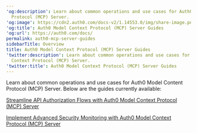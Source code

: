 ---
'og:description': Learn about common operations and use cases for Auth0 Model Context
  Protocol (MCP) Server.
'og:image': https://cdn2.auth0.com/docs-v2/1.14553.0/img/share-image.png
'og:title': Auth0 Model Context Protocol (MCP) Server Guides
'og:url': https://auth0.com/docs/
permalink: auth0-mcp-server-guides
sidebarTitle: Overview
title: Auth0 Model Context Protocol (MCP) Server Guides
'twitter:description': Learn about common operations and use cases for Auth0 Model
  Context Protocol (MCP) Server.
'twitter:title': Auth0 Model Context Protocol (MCP) Server Guides
---
Learn about common operations and use cases for Auth0 Model Content Protocol (MCP) Server. Below are the guides currently available:

[Streamline API Authorization Flows with Auth0 Model Context Protocol (MCP) Server](/docs/get-started/auth0-mcp-server/auth0-mcp-server-guides/streamline-api-authorization-flows-with-auth0-model-context-protocol-mcp)

[Implement Advanced Security Monitoring with Auth0 Model Context Protocol (MCP) Server](/docs/get-started/auth0-mcp-server/auth0-mcp-server-guides/implement-advanced-security-monitoring-with-auth0-model-context-protocol-mcp)
